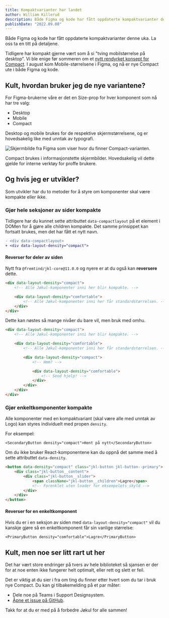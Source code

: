 ```yaml
---
title: Kompaktvarianter har landet
author: William Killerud
description: Både Figma og kode har fått oppdaterte kompaktvarianter denne uka.
publishDate: "2022.09.08"
---
```


<Ingress>Både Figma og kode har fått oppdaterte kompaktvarianter denne uka. La oss ta en titt på detaljene.</Ingress>

Tidligere har kompakt gjerne vært som å si "tving mobilstørrelse på desktop". Vi ble enige før sommeren om et [nytt rendyrket konsept for Compact](/blog/updates/august-2022/#:~:text=Rendyrking%20av%20Compact). I august kom Mobile-størrelsene i Figma, og nå er nye Compact ute i både Figma og kode.

## Kult, hvordan bruker jeg de nye variantene?

For Figma-brukerne våre er det en Size-prop for hver komponent som nå har tre valg:

-   Desktop
-   Mobile
-   Compact

Desktop og mobile brukes for de respektive skjermstørrelsene, og er hovedsakelig like med unntak av typografi.

![Skjermbilde fra Figma som viser hvor du finner Compact-varianten.](/assets/blog/compact-reboot-component-prop.png)

Compact brukes i informasjonstette skjermbilder. Hovedsakelig vil dette gjelde for interne verktøy for proffe brukere.

## Og hvis jeg er utvikler?

Som utvikler har du to metoder for å styre om komponenter skal være kompakte eller ikke.

### Gjør hele seksjoner av sider kompakte

Tidligere har du kunnet sette attributtet `data-compactlayout` på et element i DOMen for å gjøre alle children kompakte. Det samme prinsippet kan fortsatt brukes, men det har fått et nytt navn.

```diff
- <div data-compactlayout>
+ <div data-layout-density="compact">
```

#### Reverser for deler av siden

Nytt fra `@fremtind/jkl-core@11.0.0` og nyere er at du også kan **reversere** dette.

```html
<div data-layout-density="compact">
    <!-- Alle Jøkul-komponenter inni her blir kompakte. -->

    <div data-layout-density="comfortable">
        <!-- Alle Jøkul-komponenter inni her får standardstørrelsen. -->
    </div>
</div>
```

Dette kan nøstes så mange nivåer du bare vil, men bruk med omhu.

```html
<div data-layout-density="compact">
    <!-- Alle Jøkul-komponenter inni her blir kompakte. -->

    <div data-layout-density="comfortable">
        <!-- Alle Jøkul-komponenter inni her får standardstørrelsen. -->

        <div data-layout-density="compact">
            <!-- Hmm? -->

            <div data-layout-density="comfortable">
                <!-- Send hjelp! -->
            </div>
        </div>
    </div>
</div>
```

### Gjør enkeltkomponenter kompakte

Alle komponenter med en kompaktvariant (skal være alle med unntak av Logo) kan styres individuelt med propen `density`.

For eksempel:

```tsx
<SecondaryButton density="compact">Hent på nytt</SecondaryButton>
```

Om du ikke bruker React-komponentene kan du oppnå det samme med å sette attributtet `data-density`.

```html
<button data-density="compact" class="jkl-button jkl-button--primary">
    <div class="jkl-button__content">
        <div class="jkl-button__slider">
            <span className="jkl-button__children">Lagre</span>
            <!-- Forenklet uten loader for eksempelets skyld -->
        </div>
    </div>
</button>
```

#### Reverser for en enkeltkomponent

Hvis du er i en seksjon av siden med `data-layout-density="compact"` vil du kanskje gjøre så en enkeltkomponent får sin vanlige størrelse:

```tsx
<PrimaryButton density="comfortable">Lagre</PrimaryButton>
```

## Kult, men noe ser litt rart ut her

Det har vært store endringer på tvers av hele biblioteket så sjansen er der for at noe enten ikke fungerer helt optimalt, eller rett og slett er feil.

Det er viktig at du sier i fra om ting du finner etter hvert som du tar i bruk nye Compact. Du kan gi tilbakemelding på et par måter:

-   Dele noe på Teams i Support Designsystem.
-   [Åpne et issue på GitHub](https://github.com/fremtind/jokul/issues/new/choose).

Takk for at du er med på å forbedre Jøkul for alle sammen!
